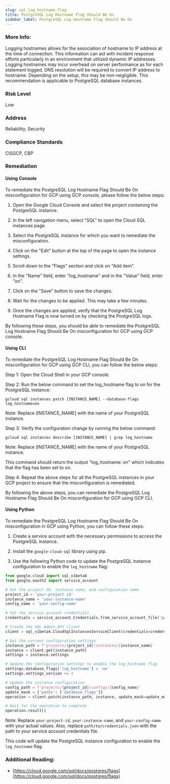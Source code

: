 ```yaml
---
slug: sql_log_hostname_flag
title: PostgreSQL Log Hostname Flag Should Be On
sidebar_label: PostgreSQL Log Hostname Flag Should Be On
---
```


### More Info:

Logging hostnames allows for the association of hostname to IP address at the time of connection. This information can aid with incident response efforts particularly in an environment that utilized dynamic IP addresses. Logging hostnames may incur overhead on server performance as for each statement logged, DNS resolution will be required to convert IP address to hostname. Depending on the setup, this may be non-negligible. This recommendation is applicable to PostgreSQL database instances.

### Risk Level

Low

### Address

Reliability, Security

### Compliance Standards

CISGCP, CBP

### Remediation

#### Using Console

To remediate the PostgreSQL Log Hostname Flag Should Be On misconfiguration for GCP using GCP console, please follow the below steps:

1. Open the Google Cloud Console and select the project containing the PostgreSQL instance.

2. In the left navigation menu, select "SQL" to open the Cloud SQL instances page.

3. Select the PostgreSQL instance for which you want to remediate the misconfiguration.

4. Click on the "Edit" button at the top of the page to open the instance settings.

5. Scroll down to the "Flags" section and click on "Add item".

6. In the "Name" field, enter "log_hostname" and in the "Value" field, enter "on".

7. Click on the "Save" button to save the changes.

8. Wait for the changes to be applied. This may take a few minutes.

9. Once the changes are applied, verify that the PostgreSQL Log Hostname Flag is now turned on by checking the PostgreSQL logs.

By following these steps, you should be able to remediate the PostgreSQL Log Hostname Flag Should Be On misconfiguration for GCP using GCP console.

#### Using CLI

To remediate the PostgreSQL Log Hostname Flag Should Be On misconfiguration for GCP using GCP CLI, you can follow the below steps:

Step 1: Open the Cloud Shell in your GCP console.

Step 2: Run the below command to set the log_hostname flag to on for the PostgreSQL instance:

```
gcloud sql instances patch [INSTANCE_NAME] --database-flags log_hostname=on
```

Note: Replace [INSTANCE_NAME] with the name of your PostgreSQL instance.

Step 3: Verify the configuration change by running the below command:

```
gcloud sql instances describe [INSTANCE_NAME] | grep log_hostname
```

Note: Replace [INSTANCE_NAME] with the name of your PostgreSQL instance.

This command should return the output "log_hostname: on" which indicates that the flag has been set to on.

Step 4: Repeat the above steps for all the PostgreSQL instances in your GCP project to ensure that the misconfiguration is remediated.

By following the above steps, you can remediate the PostgreSQL Log Hostname Flag Should Be On misconfiguration for GCP using GCP CLI.

#### Using Python

To remediate the PostgreSQL Log Hostname Flag Should Be On misconfiguration in GCP using Python, you can follow these steps:

1. Create a service account with the necessary permissions to access the PostgreSQL instance.

2. Install the `google-cloud-sql` library using pip.

3. Use the following Python code to update the PostgreSQL instance configuration to enable the `log_hostname` flag:

```python
from google.cloud import sql_v1beta4
from google.oauth2 import service_account

# Set the project ID, instance name, and configuration name
project_id = 'your-project-id'
instance_name = 'your-instance-name'
config_name = 'your-config-name'

# Set the service account credentials
credentials = service_account.Credentials.from_service_account_file('path/to/credentials.json')

# Create the SQL Admin API client
client = sql_v1beta4.CloudSqlInstancesServiceClient(credentials=credentials)

# Get the current configuration settings
instance_path = f'projects/{project_id}/instances/{instance_name}'
instance = client.get(instance_path)
settings = instance.settings

# Update the configuration settings to enable the log_hostname flag
settings.database_flags['log_hostname'] = 'on'
settings.settings_version += 1

# Update the instance configuration
config_path = f'projects/{project_id}/configs/{config_name}'
update_mask = {'paths': ['database_flags']}
operation = client.patch(instance_path, instance, update_mask=update_mask)

# Wait for the operation to complete
operation.result()
```

Note: Replace `your-project-id`, `your-instance-name`, and `your-config-name` with your actual values. Also, replace `path/to/credentials.json` with the path to your service account credentials file.

This code will update the PostgreSQL instance configuration to enable the `log_hostname` flag.


### Additional Reading:

- [https://cloud.google.com/sql/docs/postgres/flags](https://cloud.google.com/sql/docs/postgres/flags) 

